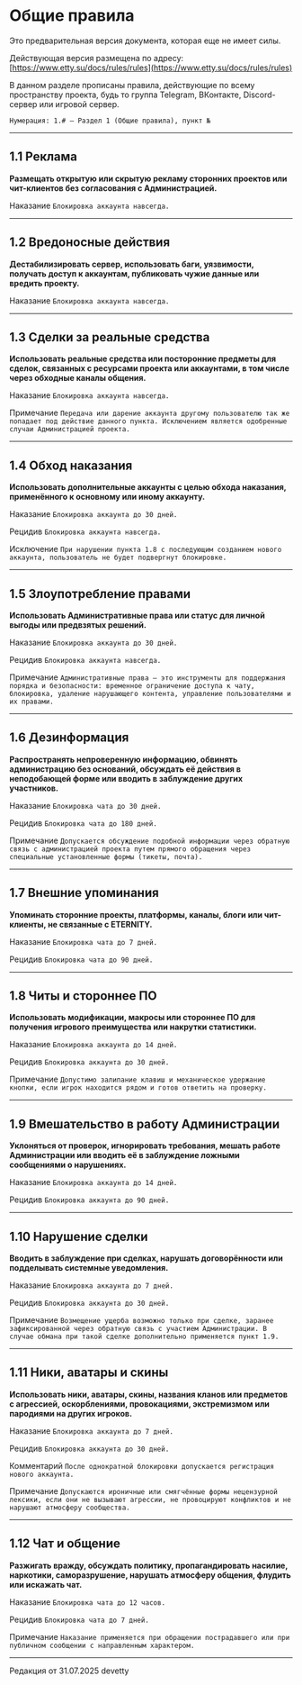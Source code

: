 # Общие правила

<Badge bgColor="#FF3333" textColor="#FFFFFF">Это предварительная версия документа, которая еще не имеет силы.</Badge>

Действующая версия размещена по адресу: [https://www.etty.su/docs/rules/rules](https://www.etty.su/docs/rules/rules)

В данном разделе прописаны правила, действующие по всему пространству проекта, будь то группа Telegram, ВКонтакте, Discord-сервер или игровой сервер.

```Нумерация: 1.# — Раздел 1 (Общие правила), пункт №```

--------

## 1.1 Реклама

**Размещать открытую или скрытую рекламу сторонних проектов или чит-клиентов без согласования с Администрацией.**

<Badge bgColor="#FF3333" textColor="#FFFFFF">Наказание</Badge> ```Блокировка аккаунта навсегда.```

--------

## 1.2 Вредоносные действия

**Дестабилизировать сервер, использовать баги, уязвимости, получать доступ к аккаунтам, публиковать чужие данные или вредить проекту.**

<Badge bgColor="#FF3333" textColor="#FFFFFF">Наказание</Badge> ```Блокировка аккаунта навсегда.```

--------

## 1.3 Сделки за реальные средства

**Использовать реальные средства или посторонние предметы для сделок, связанных с ресурсами проекта или аккаунтами, в том числе через обходные каналы общения.**

<Badge bgColor="#FF3333" textColor="#FFFFFF">Наказание</Badge> ```Блокировка аккаунта навсегда.```

<Badge bgColor="#118823" textColor="#FFFFFF">Примечание</Badge> ```Передача или дарение аккаунта другому пользователю так же попадает под действие данного пункта. Исключением является одобренные случаи Администрацией проекта.```

--------

## 1.4 Обход наказания

**Использовать дополнительные аккаунты с целью обхода наказания, применённого к основному или иному аккаунту.**

<Badge bgColor="#FF3333" textColor="#FFFFFF">Наказание</Badge> ```Блокировка аккаунта до 30 дней.```

<Badge bgColor="#FF3333" textColor="#FFFFFF">Рецидив</Badge> ```Блокировка аккаунта навсегда.```

<Badge bgColor="#118823" textColor="#FFFFFF">Исключение</Badge> ```При нарушении пункта 1.8 с последующим созданием нового аккаунта, пользователь не будет подвергнут блокировке.```

--------

## 1.5 Злоупотребление правами

**Использовать Административные права или статус для личной выгоды или предвзятых решений.**

<Badge bgColor="#FF3333" textColor="#FFFFFF">Наказание</Badge> ```Блокировка аккаунта до 30 дней.```

<Badge bgColor="#FF3333" textColor="#FFFFFF">Рецидив</Badge> ```Блокировка аккаунта навсегда.```

<Badge bgColor="#118823" textColor="#FFFFFF">Примечание</Badge> ```Административные права — это инструменты для поддержания порядка и безопасности: временное ограничение доступа к чату, блокировка, удаление нарушающего контента, управление пользователями и их правами.```

--------

## 1.6 Дезинформация

**Распространять непроверенную информацию, обвинять администрацию без оснований, обсуждать её действия в неподобающей форме или вводить в заблуждение других участников.**

<Badge bgColor="#FF3333" textColor="#FFFFFF">Наказание</Badge> ```Блокировка чата до 30 дней.```

<Badge bgColor="#FF3333" textColor="#FFFFFF">Рецидив</Badge> ```Блокировка чата до 180 дней.```

<Badge bgColor="#118823" textColor="#FFFFFF">Примечание</Badge> ```Допускается обсуждение подобной информации через обратную связь с администрацией проекта путем прямого обращения через специальные установленные формы (тикеты, почта).```

--------

## 1.7 Внешние упоминания

**Упоминать сторонние проекты, платформы, каналы, блоги или чит-клиенты, не связанные с ETERNITY.**

<Badge bgColor="#FF3333" textColor="#FFFFFF">Наказание</Badge> ```Блокировка чата до 7 дней.```

<Badge bgColor="#FF3333" textColor="#FFFFFF">Рецидив</Badge> ```Блокировка чата до 90 дней.```

--------

## 1.8 Читы и стороннее ПО

**Использовать модификации, макросы или стороннее ПО для получения игрового преимущества или накрутки статистики.**

<Badge bgColor="#FF3333" textColor="#FFFFFF">Наказание</Badge> ```Блокировка аккаунта до 14 дней.```

<Badge bgColor="#FF3333" textColor="#FFFFFF">Рецидив</Badge> ```Блокировка аккаунта до 30 дней.```

<Badge bgColor="#118823" textColor="#FFFFFF">Примечание</Badge> ```Допустимо залипание клавиш и механическое удержание кнопки, если игрок находится рядом и готов ответить на проверку.```

--------

## 1.9 Вмешательство в работу Администрации

**Уклоняться от проверок, игнорировать требования, мешать работе Администрации или вводить её в заблуждение ложными сообщениями о нарушениях.**

<Badge bgColor="#FF3333" textColor="#FFFFFF">Наказание</Badge> ```Блокировка аккаунта до 14 дней.```

<Badge bgColor="#FF3333" textColor="#FFFFFF">Рецидив</Badge> ```Блокировка аккаунта до 90 дней.```

--------

## 1.10 Нарушение сделки

**Вводить в заблуждение при сделках, нарушать договорённости или подделывать системные уведомления.**

<Badge bgColor="#FF3333" textColor="#FFFFFF">Наказание</Badge> ```Блокировка аккаунта до 7 дней.```

<Badge bgColor="#FF3333" textColor="#FFFFFF">Рецидив</Badge> ```Блокировка аккаунта до 30 дней.```

<Badge bgColor="#118823" textColor="#FFFFFF">Примечание</Badge> ```Возмещение ущерба возможно только при сделке, заранее зафиксированной через обратную связь с участием Администрации. В случае обмана при такой сделке дополнительно применяется пункт 1.9.```

--------

## 1.11 Ники, аватары и скины

**Использовать ники, аватары, скины, названия кланов или предметов с агрессией, оскорблениями, провокациями, экстремизмом или пародиями на других игроков.**

<Badge bgColor="#FF3333" textColor="#FFFFFF">Наказание</Badge> ```Блокировка аккаунта до 7 дней.```

<Badge bgColor="#FF3333" textColor="#FFFFFF">Рецидив</Badge> ```Блокировка аккаунта до 30 дней.```

<Badge bgColor="#4d88ff" textColor="#FFFFFF">Комментарий</Badge> ```После однократной блокировки допускается регистрация нового аккаунта.```

<Badge bgColor="#118823" textColor="#FFFFFF">Примечание</Badge> ```Допускаются ироничные или смягчённые формы нецензурной лексики, если они не вызывают агрессии, не провоцируют конфликтов и не нарушают атмосферу сообщества.```

--------

## 1.12 Чат и общение

**Разжигать вражду, обсуждать политику, пропагандировать насилие, наркотики, саморазрушение, нарушать атмосферу общения, флудить или искажать чат.**

<Badge bgColor="#FF3333" textColor="#FFFFFF">Наказание</Badge> ```Блокировка чата до 12 часов.```

<Badge bgColor="#FF3333" textColor="#FFFFFF">Рецидив</Badge> ```Блокировка чата до 7 дней.```

<Badge bgColor="#118823" textColor="#FFFFFF">Примечание</Badge> ```Наказание применяется при обращении пострадавшего или при публичном сообщении с направленным характером.```

--------

<Badge bgColor="#ffad47" textColor="#000000">Редакция от 31.07.2025</Badge> <Badge bgColor="#88bfbd" textColor="#000000">devetty</Badge>